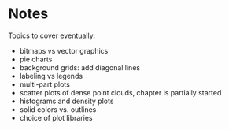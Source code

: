 # Notes

Topics to cover eventually:

- bitmaps vs vector graphics
- pie charts
- background grids: add diagonal lines
- labeling vs legends
- multi-part plots
- scatter plots of dense point clouds, chapter is partially started
- histograms and density plots
- solid colors vs. outlines
- choice of plot libraries

